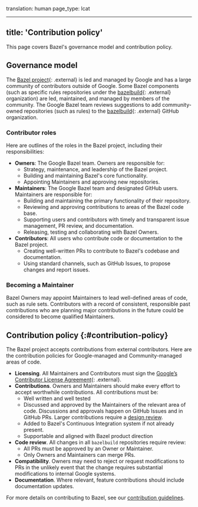 translation: human
page_type: lcat

---
title: 'Contribution policy'
---

This page covers Bazel's governance model and contribution policy.

## Governance model

The [Bazel project](https://github.com/bazelbuild){: .external} is led and managed by Google
and has a large community of contributors outside of Google. Some Bazel
components (such as specific rules repositories under the
[bazelbuild](https://github.com/bazelbuild){: .external} organization) are led,
maintained, and managed by members of the community. The Google Bazel team
reviews suggestions to add community-owned repositories (such as rules) to the
[bazelbuild](https://github.com/bazelbuild){: .external} GitHub organization.

### Contributor roles

Here are outlines of the roles in the Bazel project, including their
responsibilities:

*   **Owners**: The Google Bazel team. Owners are responsible for:
    *   Strategy, maintenance, and leadership of the Bazel project.
    *   Building and maintaining Bazel's core functionality.
    *   Appointing Maintainers and approving new repositories.
*   **Maintainers**: The Google Bazel team and designated GitHub users.
    Maintainers are responsible for:
    *   Building and maintaining the primary functionality of their repository.
    *   Reviewing and approving contributions to areas of the Bazel code base.
    *   Supporting users and contributors with timely and transparent issue
        management, PR review, and documentation.
    *   Releasing, testing and collaborating with Bazel Owners.
*   **Contributors**: All users who contribute code or documentation to the
    Bazel project.
    *   Creating well-written PRs to contribute to Bazel's codebase and
        documentation.
    *   Using standard channels, such as GitHub Issues, to propose changes and
        report issues.

### Becoming a Maintainer

Bazel Owners may appoint Maintainers to lead well-defined areas of code, such as
rule sets. Contributors with a record of consistent, responsible past
contributions who are planning major contributions in the future could be
considered to become qualified Maintainers.

## Contribution policy {:#contribution-policy}

The Bazel project accepts contributions from external contributors. Here are the
contribution policies for Google-managed and Community-managed areas of code.

*   **Licensing**. All Maintainers and Contributors must sign the
    [Google’s Contributor License Agreement](https://cla.developers.google.com/clas){: .external}.
*   **Contributions**. Owners and Maintainers should make every effort to accept
    worthwhile contributions. All contributions must be:
    *   Well written and well tested
    *   Discussed and approved by the Maintainers of the relevant area of code.
        Discussions and approvals happen on GitHub Issues and in GitHub PRs.
        Larger contributions require a
        [design review](/versions/8.3.0/contribute/design-documents).
    *   Added to Bazel's Continuous Integration system if not already present.
    *   Supportable and aligned with Bazel product direction
*   **Code review**. All changes in all `bazelbuild` repositories require
    review:
    *   All PRs must be approved by an Owner or Maintainer.
    *   Only Owners and Maintainers can merge PRs.
*   **Compatibility**. Owners may need to reject or request modifications to PRs
    in the unlikely event that the change requires substantial modifications to
    internal Google systems.
*   **Documentation**. Where relevant, feature contributions should include
    documentation updates.

For more details on contributing to Bazel, see our
[contribution guidelines](/versions/8.3.0/contribute/).

